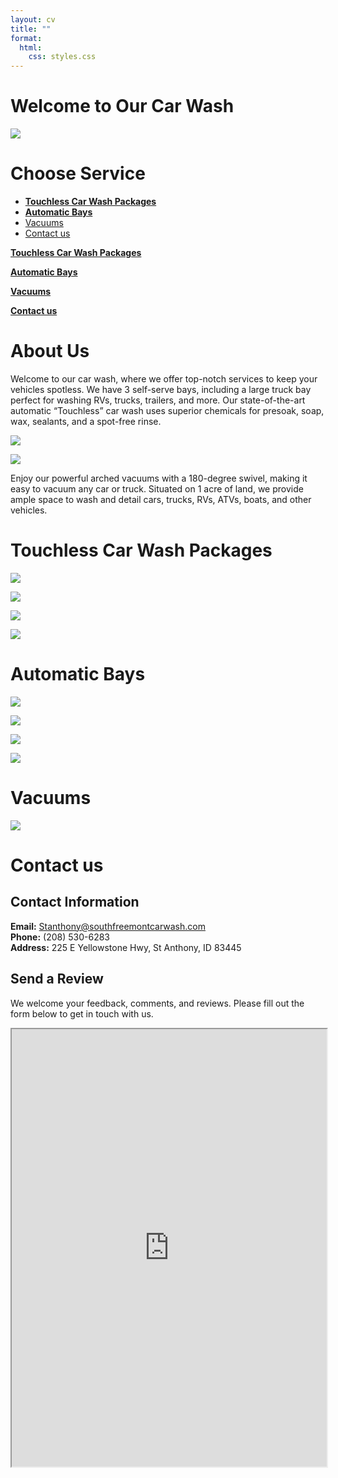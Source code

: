 ```yaml
---
layout: cv
title: ""
format:
  html:
    css: styles.css
---
```


<div class="custom-width">






# Welcome to Our Car Wash

![](Images/carwash_logo.png)

# Choose Service

- [__Touchless Car Wash Packages__](#touchless-car-wash-packages)
- [__Automatic Bays__](#automatic-bays)
- [Vacuums](#vacuums)
- [Contact us](#contact-us)



<div class="flex-container">

<div class="flex-item">

[__Touchless Car Wash Packages__](#touchless-car-wash-packages)

</div>

<div class="flex-item">

[__Automatic Bays__](#automatic-bays)

</div>

</div>


<div class="flex-container">

<div class="flex-item">

[__Vacuums__](#vacuums)

</div>

<div class="flex-item">

[__Contact us__](#contact-us)

</div>

</div>



# About Us


<div class="flex-container">

<div class="flex-item">

Welcome to our car wash, where we offer top-notch services to keep your vehicles spotless. We have 3 self-serve bays, including a large truck bay perfect for washing RVs, trucks, trailers, and more. Our state-of-the-art automatic “Touchless” car wash uses superior chemicals for presoak, soap, wax, sealants, and a spot-free rinse.

</div>

<div class="flex-item">

![](Images/frontview_carwash.jpg)

</div>

</div>



<div class="flex-container">

<div class="flex-item">

![](Images/aerial_view.jpg)

</div>

<div class="flex-item">

Enjoy our powerful arched vacuums with a 180-degree swivel, making it easy to vacuum any car or truck. Situated on 1 acre of land, we provide ample space to wash and detail cars, trucks, RVs, ATVs, boats, and other vehicles.


</div>

</div>




# Touchless Car Wash Packages

<!-- This just has picture of each auto wash package, downfall is people with bad data can experience issues with imagines loading -->

<div class="flex-container">

<div class="flex-item">

![](Images/1_automatic-bay_washmenu_$14.jpg)

</div>

<div class="flex-item">

![](Images/1_automatic-bay_washmenu_$10.jpg)

</div>

</div>



<div class="flex-container">

<div class="flex-item">

![](Images/1_automatic-bay_washmenu_$8.jpg)

</div>

<div class="flex-item">

![](Images/1_automatic-bay_washmenu_$6.jpg)


</div>

</div>


# Automatic Bays 



<div class="flex-container">

<div class="flex-item">

![](Images/selfserve_pmt_and_controls.jpg)

</div>

<div class="flex-item">

![](Images/1_selfserve_menu_instructions.jpg)

</div>

</div>


<div class="flex-container">

<div class="flex-item">

![](Images/1_selfserve_3bays.jpg)

</div>

<div class="flex-item">

![](Images/aerial_view.jpg)

</div>

</div>



# Vacuums

![](Images/3vacuums.jpg)

# Contact us

## Contact Information

**Email:** [Stanthony@southfreemontcarwash.com](mailto:Stanthony@southfreemontcarwash.com)  
**Phone:** (208) 530-6283  
**Address:** 225 E Yellowstone Hwy, St Anthony, ID 83445 

## Send a Review

We welcome your feedback, comments, and reviews. Please fill out the form below to get in touch with us.

<!-- Preston from the Coputer science lab showed me https://www.w3schools.com/html/html_iframe.asp which allows to display a html inside my html. I'm using this iframe code to have a google form for user to fill out.  -->

<iframe src="https://docs.google.com/forms/d/e/1FAIpQLSfl1bfwtk2KegnlSJZdwjC7ooGQ26kNcHOXBdaieN5dD8xT_A/viewform?usp=sf_link" height="700" width="100%" title="Iframe Example"></iframe>

<!-- The google form only works if no media is included and email is not collected. if media is an option or email is required, the link will required users to sign into google which can cause many troubles unrelated to the car wash -->


</div>


